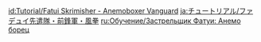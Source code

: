 {{Tutorial
|title    = Fatui Skirmisher - Anemoboxer Vanguard
|subtitle = New Entry
|type     = Enemies
|icon     = Icon Tutorial Monster.png
|about    = Fatui Skirmisher - Anemoboxer Vanguard
|image1   = Tutorial Enemies Fatui Skirmisher - Anemoboxer Vanguard.png
|text1    = Fatui Skirmishers that manipulate {{Color|Anemo energy}} to support fellow Fatui in battle. They use restorative {{Color|Anemo powers}} on weakened allied skirmishers who've lost their {{Color|help|elemental buffs}}, allowing them to quickly jump back into the fray.
|sort     = 2303
}}
<noinclude>
<!-- interwikis -->
[[id:Tutorial/Fatui Skrimisher - Anemoboxer Vanguard]]
[[ja:チュートリアル/ファデュイ先遣隊・前鋒軍・風拳]]
[[ru:Обучение/Застрельщик Фатуи: Анемо борец]]
</noinclude>